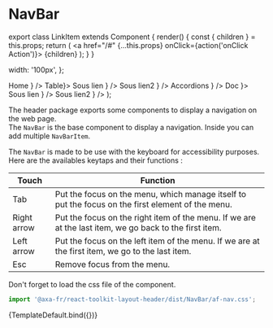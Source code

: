 
<Meta title="Structure/Navigation" component={NavBar} argTypes={{}} />

# NavBar

export class LinkItem extends Component {
  render() {
    const { children } = this.props;
    return (
      <a href="/#" {...this.props} onClick={action('onClick Action')}>
        {children}
      </a>
    );
  }
}

  width: '100px',
};

  <NavBar>
    <NavBarItem
      actionElt={
        <LinkItem className="af-nav__link" href="/home">
          Home
        </LinkItem>
      }
    />
    <NavBarItem
      className="af-nav__item--haschild af-nav__item"
      aria-haspopup="true"
      aria-expanded="false"
      ariaLabel="Table"
      actionElt={<span className="af-nav__link">Table</span>}>
      <NavBarItem
        key="table-1"
        actionElt={
          <LinkItem className="af-nav__link" href="/table/sous-lien">
            Sous lien
          </LinkItem>
        }
      />
      <NavBarItem
        key="table-2"
        actionElt={
          <LinkItem className="af-nav__link" href="/table/sous-lien2">
            Sous lien2
          </LinkItem>
        }
      />
    </NavBarItem>
    <NavBarItem
      actionElt={
        <LinkItem className="af-nav__link" href="/collapse">
          Accordions
        </LinkItem>
      }
    />
    <NavBarItem
      className="af-nav__item--haschild af-nav__item"
      aria-haspopup="true"
      aria-expanded="false"
      ariaLabel="Table"
      actionElt={
        <LinkItem className="af-nav__link" href="/doc">
          Doc
        </LinkItem>
      }>
      <NavBarItem
        key="doc-1"
        actionElt={
          <LinkItem className="af-nav__link" href="/doc/sous-lien">
            Sous lien
          </LinkItem>
        }
      />
      <NavBarItem
        key="doc-2"
        actionElt={
          <LinkItem className="af-nav__link" href="/doc/sous-lien2">
            Sous lien2
          </LinkItem>
        }
      />
    </NavBarItem>
  </NavBar>
);

The header package exports some components to display a navigation on the web page.  
The `NavBar` is the base component to display a navigation. Inside you can add multiple `NavBarItem`.

The `NavBar` is made to be use with the keyboard for accessibility purposes. Here are the availables keytaps and their functions :

| Touch       | Function                                                                                               |
| ----------- | ------------------------------------------------------------------------------------------------------ |
| Tab         | Put the focus on the menu, which manage itself to put the focus on the first element of the menu.      |
| Right arrow | Put the focus on the right item of the menu. If we are at the last item, we go back to the first item. |
| Left arrow  | Put the focus on the left item of the menu. If we are at the first item, we go to the last item.       |
| Esc         | Remove focus from the menu.                                                                            |

Don't forget to load the css file of the component.

```javascript
import '@axa-fr/react-toolkit-layout-header/dist/NavBar/af-nav.css';
```

<Canvas>
  <Story name="Default" args={{}}>
    {TemplateDefault.bind({})}
  </Story>
</Canvas>
